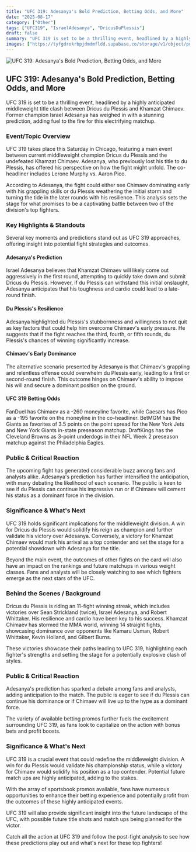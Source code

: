 ```yaml
---
title: "UFC 319: Adesanya's Bold Prediction, Betting Odds, and More"
date: "2025-08-17"
category: ["Other"]
tags: ["UFC319", "IsraelAdesanya", "DricusDuPlessis"]
draft: false
summary: "UFC 319 is set to be a thrilling event, headlined by a highly anticipated middleweight title clash between Dricus du Plessis and Khamzat Chimaev. Former champion Israel Adesanya has weighed in with a stunning prediction, adding fuel to the fire for this electrifying matchup."
images: ["https://tyfgdrokrbpjdmdmfldd.supabase.co/storage/v1/object/public/image/2025-08-17-00-02-57-338-04-00.jpg"]
---
```



![UFC 319: Adesanya's Bold Prediction, Betting Odds, and More](https://tyfgdrokrbpjdmdmfldd.supabase.co/storage/v1/object/public/image/2025-08-17-00-02-57-338-04-00.jpg)

## UFC 319: Adesanya's Bold Prediction, Betting Odds, and More

UFC 319 is set to be a thrilling event, headlined by a highly anticipated middleweight title clash between Dricus du Plessis and Khamzat Chimaev. Former champion Israel Adesanya has weighed in with a stunning prediction, adding fuel to the fire for this electrifying matchup.

### Event/Topic Overview

UFC 319 takes place this Saturday in Chicago, featuring a main event between current middleweight champion Dricus du Plessis and the undefeated Khamzat Chimaev. Adesanya, who previously lost his title to du Plessis, has offered his perspective on how the fight might unfold. The co-headliner includes Lerone Murphy vs. Aaron Pico.

According to Adesanya, the fight could either see Chimaev dominating early with his grappling skills or du Plessis weathering the initial storm and turning the tide in the later rounds with his resilience. This analysis sets the stage for what promises to be a captivating battle between two of the division's top fighters.

### Key Highlights & Standouts

Several key moments and predictions stand out as UFC 319 approaches, offering insight into potential fight strategies and outcomes.

#### Adesanya's Prediction

Israel Adesanya believes that Khamzat Chimaev will likely come out aggressively in the first round, attempting to quickly take down and submit Dricus du Plessis. However, if du Plessis can withstand this initial onslaught, Adesanya anticipates that his toughness and cardio could lead to a late-round finish.

#### Du Plessis's Resilience

Adesanya highlighted du Plessis's stubbornness and willingness to not quit as key factors that could help him overcome Chimaev's early pressure. He suggests that if the fight reaches the third, fourth, or fifth rounds, du Plessis's chances of winning significantly increase.

#### Chimaev's Early Dominance

The alternative scenario presented by Adesanya is that Chimaev's grappling and relentless offense could overwhelm du Plessis early, leading to a first or second-round finish. This outcome hinges on Chimaev's ability to impose his will and secure a dominant position on the ground.

#### UFC 319 Betting Odds

FanDuel has Chimaev as a -260 moneyline favorite, while Caesars has Pico as a -195 favorite on the moneyline in the co-headliner. BetMGM has the Giants as favorites of 3.5 points on the point spread for the New York Jets and New York Giants in-state preseason matchup. DraftKings has the Cleveland Browns as 3-point underdogs in their NFL Week 2 preseason matchup against the Philadelphia Eagles.

### Public & Critical Reaction

The upcoming fight has generated considerable buzz among fans and analysts alike. Adesanya's prediction has further intensified the anticipation, with many debating the likelihood of each scenario. The public is keen to see if du Plessis can continue his impressive run or if Chimaev will cement his status as a dominant force in the division.

### Significance & What's Next

UFC 319 holds significant implications for the middleweight division. A win for Dricus du Plessis would solidify his reign as champion and further validate his victory over Adesanya. Conversely, a victory for Khamzat Chimaev would mark his arrival as a top contender and set the stage for a potential showdown with Adesanya for the title.

Beyond the main event, the outcomes of other fights on the card will also have an impact on the rankings and future matchups in various weight classes. Fans and analysts will be closely watching to see which fighters emerge as the next stars of the UFC.

### Behind the Scenes / Background

Dricus du Plessis is riding an 11-fight winning streak, which includes victories over Sean Strickland (twice), Israel Adesanya, and Robert Whittaker. His resilience and cardio have been key to his success. Khamzat Chimaev has stormed the MMA world, winning 14 straight fights, showcasing dominance over opponents like Kamaru Usman, Robert Whittaker, Kevin Holland, and Gilbert Burns.

These victories showcase their paths leading to UFC 319, highlighting each fighter's strengths and setting the stage for a potentially explosive clash of styles.

### Public & Critical Reaction

Adesanya's prediction has sparked a debate among fans and analysts, adding anticipation to the match. The public is eager to see if du Plessis can continue his dominance or if Chimaev will live up to the hype as a dominant force.

The variety of available betting promos further fuels the excitement surrounding UFC 319, as fans look to capitalize on the action with bonus bets and profit boosts.

### Significance & What's Next

UFC 319 is a crucial event that could redefine the middleweight division. A win for du Plessis would validate his championship status, while a victory for Chimaev would solidify his position as a top contender. Potential future match ups are highly anticipated, adding to the stakes.

With the array of sportsbook promos available, fans have numerous opportunities to enhance their betting experience and potentially profit from the outcomes of these highly anticipated events.

UFC 319 will also provide significant insight into the future landscape of the UFC, with possible future title shots and match ups being planned for the victor.

Catch all the action at UFC 319 and follow the post-fight analysis to see how these predictions play out and what's next for these top fighters!


